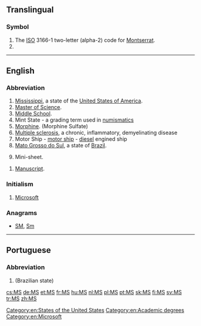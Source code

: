 {{also|Appendix:Variations of "ms"}}
==Translingual==

===Symbol===
{{head|mul|symbol}}

# The [[ISO]] 3166-1 two-letter (alpha-2) code for [[Montserrat]].
# {{SI-unit-abbnp|mega|siemens|electrical conductance}}

----

==English==

===Abbreviation===
{{rfc-header|Abbreviation}}
{{head|en|abbreviation}}

# [[Mississippi]], a state of the [[United States of America]].
# [[Master of Science]].
# [[middle school|Middle School]].
# Mint State - a grading term used in [[numismatics]]
# [[morphine|Morphine]]. (Morphine Sulfate)
# [[multiple sclerosis|Multiple sclerosis]], a chronic, inflammatory, demyelinating disease
# Motor Ship - [[motor ship]] - [[diesel]] engined ship
# [[Mato Grosso do Sul]], a state of [[Brazil]].
# {{context|philately|lang=en}} Mini-sheet.
{{head|en|abbreviation|g=s|p|MSS}}
# [[manuscript|Manuscript]].

===Initialism===
{{rfc-header|Initialism}}
{{head|en|initialism}}

# [[Microsoft]]

===Anagrams===
* [[SM#English|SM]], [[Sm#English|Sm]]

[[Category:en:States of the United States]]
[[Category:en:Academic degrees]]
[[Category:en:Microsoft]]

----

==Portuguese==

===Abbreviation===
{{rfc-header|Abbreviation}}
{{head|pt|abbreviation}}

# {{abbreviation of|Mato Grosso do Sul|lang=pt}} (Brazilian state)

[[cs:MS]]
[[de:MS]]
[[et:MS]]
[[fr:MS]]
[[hu:MS]]
[[nl:MS]]
[[pl:MS]]
[[pt:MS]]
[[sk:MS]]
[[fi:MS]]
[[sv:MS]]
[[tr:MS]]
[[zh:MS]]